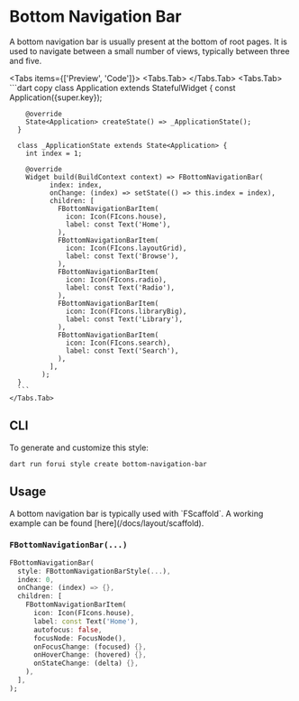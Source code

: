 
# Bottom Navigation Bar

A bottom navigation bar is usually present at the bottom of root pages.
It is used to navigate between a small number of views, typically between three and five.

<LinkBadgeGroup>
    <LinkBadge label="API Reference" href="https://pub.dev/documentation/forui/latest/forui.widgets.bottom_navigation_bar/"/>
</LinkBadgeGroup>

<Tabs items={['Preview', 'Code']}>
    <Tabs.Tab>
        <Widget name='bottom-navigation-bar' query={{}}/>
    </Tabs.Tab>
    <Tabs.Tab>
      ```dart copy
      class Application extends StatefulWidget {
        const Application({super.key});

        @override
        State<Application> createState() => _ApplicationState();
      }

      class _ApplicationState extends State<Application> {
        int index = 1;

        @override
        Widget build(BuildContext context) => FBottomNavigationBar(
              index: index,
              onChange: (index) => setState(() => this.index = index),
              children: [
                FBottomNavigationBarItem(
                  icon: Icon(FIcons.house),
                  label: const Text('Home'),
                ),
                FBottomNavigationBarItem(
                  icon: Icon(FIcons.layoutGrid),
                  label: const Text('Browse'),
                ),
                FBottomNavigationBarItem(
                  icon: Icon(FIcons.radio),
                  label: const Text('Radio'),
                ),
                FBottomNavigationBarItem(
                  icon: Icon(FIcons.libraryBig),
                  label: const Text('Library'),
                ),
                FBottomNavigationBarItem(
                  icon: Icon(FIcons.search),
                  label: const Text('Search'),
                ),
              ],
            );
      }
      ```
    </Tabs.Tab>

</Tabs>

## CLI

To generate and customize this style:

```shell copy
dart run forui style create bottom-navigation-bar 
```

## Usage

<Callout type="info">
    A bottom navigation bar is typically used with `FScaffold`. A working example can be found [here](/docs/layout/scaffold).
</Callout>

### `FBottomNavigationBar(...)`

```dart copy
FBottomNavigationBar(
  style: FBottomNavigationBarStyle(...),
  index: 0,
  onChange: (index) => {},
  children: [
    FBottomNavigationBarItem(
      icon: Icon(FIcons.house),
      label: const Text('Home'),
      autofocus: false,
      focusNode: FocusNode(),
      onFocusChange: (focused) {},
      onHoverChange: (hovered) {},
      onStateChange: (delta) {},
    ),
  ],
);
```
